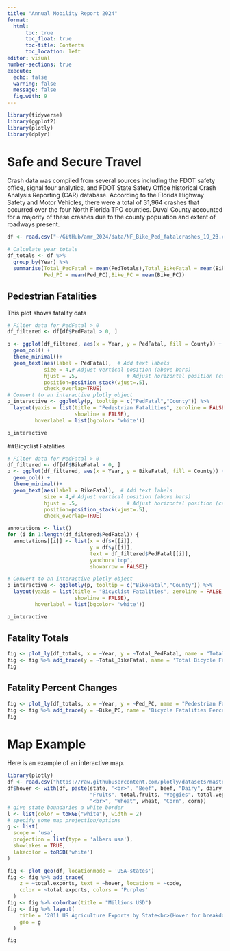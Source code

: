 ---
title: "Annual Mobility Report 2024"
format: 
  html:
      toc: true
      toc_float: true
      toc-title: Contents
      toc_location: left
editor: visual
number-sections: true
execute: 
  echo: false
  warning: false
  message: false
  fig.with: 9
---

```{r package}

library(tidyverse)
library(ggplot2)
library(plotly)
library(dplyr)
```

# Safe and Secure Travel

Crash data was compiled from several sources including the FDOT safety office, signal four analytics, and FDOT State Safety Office historical Crash Analysis Reporting (CAR) database. According to the Florida Highway Safety and Motor Vehicles, there were a total of 31,964 crashes that occurred over the four North Florida TPO counties. Duval County accounted for a majority of these crashes due to the county population and extent of roadways present. 

```{r}
df <- read.csv("~/GitHub/amr_2024/data/NF_Bike_Ped_fatalcrashes_19_23.csv")

# Calculate year totals
df_totals <- df %>%
  group_by(Year) %>%
  summarise(Total_PedFatal = mean(PedTotals),Total_BikeFatal = mean(BikeTotals),
            Ped_PC = mean(Ped_PC),Bike_PC = mean(Bike_PC))
```

## Pedestrian Fatalities

This plot shows fatality data

```{r}

# Filter data for PedFatal > 0
df_filtered <- df[df$PedFatal > 0, ]

p <- ggplot(df_filtered, aes(x = Year, y = PedFatal, fill = County)) +
  geom_col() +
  theme_minimal()+
  geom_text(aes(label = PedFatal),  # Add text labels
            size = 4,# Adjust vertical position (above bars)
            hjust = .5,                # Adjust horizontal position (center)
            position=position_stack(vjust=.5),
            check_overlap=TRUE)
# Convert to an interactive plotly object
p_interactive <- ggplotly(p, tooltip = c("PedFatal","County")) %>%
  layout(yaxis = list(title = "Pedestrian Fatalities", zeroline = FALSE, 
                      showline = FALSE),
         hoverlabel = list(bgcolor= 'white')) 

p_interactive
```

##Bicyclist Fatalities

```{r}
# Filter data for PedFatal > 0
df_filtered <- df[df$BikeFatal > 0, ]
p <- ggplot(df_filtered, aes(x = Year, y = BikeFatal, fill = County)) +
  geom_col() +
  theme_minimal()+
  geom_text(aes(label = BikeFatal),  # Add text labels
            size = 4,# Adjust vertical position (above bars)
            hjust = .5,                # Adjust horizontal position (center)
            position=position_stack(vjust=.5),
            check_overlap=TRUE) 

annotations <- list()
for (i in 1:length(df_filtered$PedFatal)) {
  annotations[[i]] <- list(x = df$x[[i]],
                           y = df$y[[i]],
                           text = df_filtered$PedFatal[[i]],
                           yanchor='top',
                           showarrow = FALSE)}

# Convert to an interactive plotly object
p_interactive <- ggplotly(p, tooltip = c("BikeFatal","County")) %>%
  layout(yaxis = list(title = "Bicyclist Fatalities", zeroline = FALSE, 
                      showline = FALSE),
         hoverlabel = list(bgcolor= 'white'))

p_interactive
```

## Fatality Totals
```{r}
fig <- plot_ly(df_totals, x = ~Year, y = ~Total_PedFatal, name = "Total Pedestrian Fatalities", type = 'scatter', mode = 'lines') 
fig <- fig %>% add_trace(y = ~Total_BikeFatal, name = 'Total Bicycle Fatalities')
fig

```

## Fatality Percent Changes 
```{r}
fig <- plot_ly(df_totals, x = ~Year, y = ~Ped_PC, name = "Pedestrian Fatalities Percent Change Since 2019", type = 'bar') 
fig <- fig %>% add_trace(y = ~Bike_PC, name = 'Bicycle Fatalities Percent Change Since 2019')
fig

```
# Map Example

Here is an example of an interactive map.
```{r}
library(plotly)
df <- read.csv("https://raw.githubusercontent.com/plotly/datasets/master/2011_us_ag_exports.csv")
df$hover <- with(df, paste(state, '<br>', "Beef", beef, "Dairy", dairy, "<br>",
                           "Fruits", total.fruits, "Veggies", total.veggies,
                           "<br>", "Wheat", wheat, "Corn", corn))
# give state boundaries a white border
l <- list(color = toRGB("white"), width = 2)
# specify some map projection/options
g <- list(
  scope = 'usa',
  projection = list(type = 'albers usa'),
  showlakes = TRUE,
  lakecolor = toRGB('white')
)

fig <- plot_geo(df, locationmode = 'USA-states')
fig <- fig %>% add_trace(
    z = ~total.exports, text = ~hover, locations = ~code,
    color = ~total.exports, colors = 'Purples'
  )
fig <- fig %>% colorbar(title = "Millions USD")
fig <- fig %>% layout(
    title = '2011 US Agriculture Exports by State<br>(Hover for breakdown)',
    geo = g
  )

fig

```
